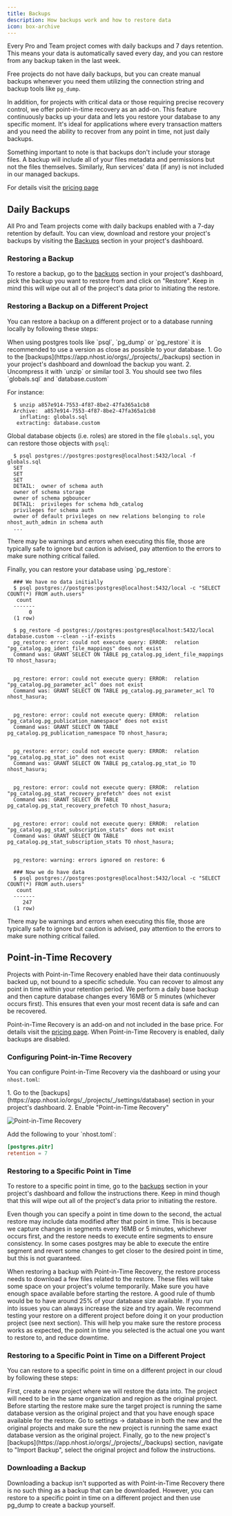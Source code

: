 ```yaml
---
title: Backups
description: How backups work and how to restore data
icon: box-archive
---
```


Every Pro and Team project comes with daily backups and 7 days retention. This means your data is automatically saved every day, and you can restore from any backup taken in the last week.

Free projects do not have daily backups, but you can create manual backups whenever you need them utilizing the connection string and backup tools like `pg_dump`.

In addition, for projects with critical data or those requiring precise recovery control, we offer point-in-time recovery as an add-on. This feature continuously backs up your data and lets you restore your database to any specific moment. It's ideal for applications where every transaction matters and you need the ability to recover from any point in time, not just daily backups.

Something important to note is that backups don't include your storage files. A backup will include all of your files metadata and permissions but not the files themselves. Similarly, Run services' data (if any) is not included in our managed backups.

For details visit the [pricing page](https://nhost.io/pricing)

## Daily Backups

All Pro and Team projects come with daily backups enabled with a 7-day retention by default. You can view, download and restore your project's backups by visiting the [Backups](https://app.nhost.io/orgs/_/projects/_/backups) section in your project's dashboard.

### Restoring a Backup

To restore a backup, go to the [backups](https://app.nhost.io/orgs/_/projects/_/backups) section in your project's dashboard, pick the backup you want to restore from and click on "Restore". Keep in mind this will wipe out all of the project's data prior to initiating the restore.

### Restoring a Backup on a Different Project

You can restore a backup on a different project or to a database running locally by following these steps:

<Warning>
When using postgres tools like `psql`, `pg_dump` or `pg_restore` it is recommended to use a version as close as possible to your database.
</Warning>

<Steps>
  <Step title="Download the backup and uncompress it">
  1. Go to the [backups](https://app.nhost.io/orgs/_/projects/_/backups) section in your project's dashboard and download the backup you want.
  2. Uncompress it with `unzip` or similar tool
  3. You should see two files `globals.sql` and `database.custom`

  For instance:

  ```
    $ unzip a857e914-7553-4f87-8be2-47fa365a1cb8
    Archive:  a857e914-7553-4f87-8be2-47fa365a1cb8
      inflating: globals.sql
     extracting: database.custom
  ```
  </Step>

<Step title="Restore global objects">

Global database objects (i.e. roles) are stored in the file `globals.sql`, you can restore those objects with `psql`:

  ```
    $ psql postgres://postgres:postgres@localhost:5432/local -f globals.sql
    SET
    SET
    SET
    DETAIL:  owner of schema auth
    owner of schema storage
    owner of schema pgbouncer
    DETAIL:  privileges for schema hdb_catalog
    privileges for schema auth
    owner of default privileges on new relations belonging to role nhost_auth_admin in schema auth
    ...
  ```

<Info>There may be warnings and errors when executing this file, those are typically safe to ignore but caution is advised, pay attention to the errors to make sure nothing critical failed.</Info>

</Step>

<Step title="Restore the database">
Finally, you can restore your database using `pg_restore`:

  ```
    ### We have no data initially
    $ psql postgres://postgres:postgres@localhost:5432/local -c "SELECT COUNT(*) FROM auth.users"
     count
    -------
         0
    (1 row)

    $ pg_restore -d postgres://postgres:postgres@localhost:5432/local database.custom --clean --if-exists
    pg_restore: error: could not execute query: ERROR:  relation "pg_catalog.pg_ident_file_mappings" does not exist
    Command was: GRANT SELECT ON TABLE pg_catalog.pg_ident_file_mappings TO nhost_hasura;


    pg_restore: error: could not execute query: ERROR:  relation "pg_catalog.pg_parameter_acl" does not exist
    Command was: GRANT SELECT ON TABLE pg_catalog.pg_parameter_acl TO nhost_hasura;


    pg_restore: error: could not execute query: ERROR:  relation "pg_catalog.pg_publication_namespace" does not exist
    Command was: GRANT SELECT ON TABLE pg_catalog.pg_publication_namespace TO nhost_hasura;


    pg_restore: error: could not execute query: ERROR:  relation "pg_catalog.pg_stat_io" does not exist
    Command was: GRANT SELECT ON TABLE pg_catalog.pg_stat_io TO nhost_hasura;


    pg_restore: error: could not execute query: ERROR:  relation "pg_catalog.pg_stat_recovery_prefetch" does not exist
    Command was: GRANT SELECT ON TABLE pg_catalog.pg_stat_recovery_prefetch TO nhost_hasura;


    pg_restore: error: could not execute query: ERROR:  relation "pg_catalog.pg_stat_subscription_stats" does not exist
    Command was: GRANT SELECT ON TABLE pg_catalog.pg_stat_subscription_stats TO nhost_hasura;


    pg_restore: warning: errors ignored on restore: 6

    ### Now we do have data
    $ psql postgres://postgres:postgres@localhost:5432/local -c "SELECT COUNT(*) FROM auth.users"
     count
    -------
       247
    (1 row)
  ```

   <Info>There may be warnings and errors when executing this file, those are typically safe to ignore but caution is advised, pay attention to the errors to make sure nothing critical failed.</Info>

  </Step>

</Steps>

## Point-in-Time Recovery

Projects with Point-in-Time Recovery enabled have their data continuously backed up, not bound to a specific schedule. You can recover to almost any point in time within your retention period. We perform a daily base backup and then capture database changes every 16MB or 5 minutes (whichever occurs first). This ensures that even your most recent data is safe and can be recovered.

Point-in-Time Recovery is an add-on and not included in the base price. For details visit the [pricing page](https://nhost.io/pricing). When Point-in-Time Recovery is enabled, daily backups are disabled.

### Configuring Point-in-Time Recovery

You can configure Point-in-Time Recovery via the dashboard or using your `nhost.toml`:

<Tabs>
 <Tab title="Dashboard">
  1. Go to the [backups](https://app.nhost.io/orgs/_/projects/_/settings/database) section in your project's dashboard.
  2. Enable "Point-in-Time Recovery"

  ![Point-in-Time Recovery](/images/guides/backups/pitr-settings.png)

 </Tab>
 <Tab title="nhost.toml">
  Add the following to your `nhost.toml`:

  ```toml
  [postgres.pitr]
  retention = 7
  ```
  </Tab>
</Tabs>

### Restoring to a Specific Point in Time

To restore to a specific point in time, go to the [backups](https://app.nhost.io/orgs/_/projects/_/backups) section in your project's dashboard and follow the instructions there. Keep in mind though that this will wipe out all of the project's data prior to initiating the restore.

Even though you can specify a point in time down to the second, the actual restore may include data modified after that point in time. This is because we capture changes in segments every 16MB or 5 minutes, whichever occurs first, and the restore needs to execute entire segments to ensure consistency. In some cases postgres may be able to execute the entire segment and revert some changes to get closer to the desired point in time, but this is not guaranteed.

<Warning>
When restoring a backup with Point-in-Time Recovery, the restore process needs to download a few files related to the restore. These files will take some space on your project's volume temporarily. Make sure you have enough space available before starting the restore. A good rule of thumb would be to have around 25% of your database size available. If you run into issues you can always increase the size and try again.
</Warning>

<Warning>
We recommend testing your restore on a different project before doing it on your production project (see next section). This will help you make sure the restore process works as expected, the point in time you selected is the actual one you want to restore to, and reduce downtime.
</Warning>

### Restoring to a Specific Point in Time on a Different Project

You can restore to a specific point in time on a different project in our cloud by following these steps:

<Steps>
 <Step title="Create a new project">
 First, create a new project where we will restore the data into. The project will need to be in the same organization and region as the original project. Before starting the restore make sure the target project is running the same database version as the original project and that you have enough space available for the restore.
 </Step>

 <Step title="Ensure database version is the same">
 Go to settings -> database in both the new and the original projects and make sure the new project is running the same exact database version as the original project.
 </Step>

 <Step title="Restore backup">
 Finally, go to the new project's [backups](https://app.nhost.io/orgs/_/projects/_/backups) section, navigate to "Import Backup", select the original project and follow the instructions.
 </Step>
</Steps>

### Downloading a Backup

Downloading a backup isn't supported as with Point-in-Time Recovery there is no such thing as a backup that can be downloaded. However, you can restore to a specific point in time on a different project and then use pg_dump to create a backup yourself.
